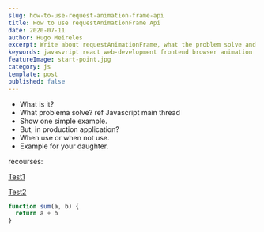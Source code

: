 ---
slug: how-to-use-request-animation-frame-api
title: How to use requestAnimationFrame Api
date: 2020-07-11
author: Hugo Meireles
excerpt: Write about requestAnimationFrame, what the problem solve and how can be solved
keywords: javasvript react web-development frontend browser animation
featureImage: start-point.jpg
category: js
template: post
published: false
---

- What is it?
- What problema solve?
  ref Javascript main thread
- Show one simple example.
- But, in production application?
- When use or when not use.
- Example for your daughter.

recourses:

[Test1](https://testdrive-archive.azurewebsites.net/graphics/RequestAnimationFrame/Default.html#)

[Test2](https://medium.com/jspoint/javascript-raf-requestanimationframe-456f8a0d04b0#:~:text=Unlike%20setInterval%20%2C%20requestAnimationFrame%20does%20not,element%20in%20that%20callback%20function.)

```js
function sum(a, b) {
  return a + b
}
```
